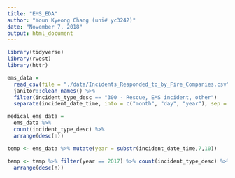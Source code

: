```yaml
---
title: "EMS_EDA"
author: "Youn Kyeong Chang (uni# yc3242)"
date: "November 7, 2018"
output: html_document
---
```


```r
library(tidyverse)
library(rvest)
library(httr)
```

```r
ems_data =
  read_csv(file = "./data/Incidents_Responded_to_by_Fire_Companies.csv") %>% 
  janitor::clean_names() %>% 
  filter(incident_type_desc == "300 - Rescue, EMS incident, other")
  separate(incident_date_time, into = c("month", "day", "year"), sep = "/")

medical_ems_data = 
  ems_data %>% 
  count(incident_type_desc) %>% 
  arrange(desc(n))

temp <- ems_data %>% mutate(year = substr(incident_date_time,7,10))

temp <- temp %>% filter(year == 2017) %>% count(incident_type_desc) %>% 
  arrange(desc(n))


```


